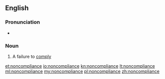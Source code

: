 ==English==

===Pronunciation===
* {{rhymes|aɪəns}}

===Noun===
{{en-noun}}

# A failure to [[comply]]

[[et:noncompliance]]
[[io:noncompliance]]
[[kn:noncompliance]]
[[lt:noncompliance]]
[[ml:noncompliance]]
[[my:noncompliance]]
[[pl:noncompliance]]
[[zh:noncompliance]]
